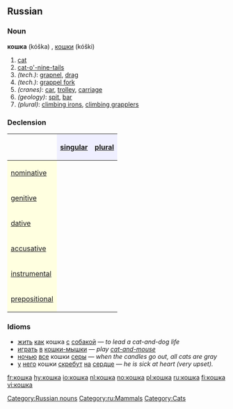 ==Russian==

===Noun===
'''кошка''' (kóška) {{f}}, [[кошки]] (kóški) {{p}}

# [[cat]]
# [[cat-o'-nine-tails]]
#''(tech.)'': [[grapnel]], [[drag]]
#''(tech.)'': [[grappel fork]]
#''(cranes)'': [[car]], [[trolley]], [[carriage]]
#''(geology)'': [[spit]], [[bar]]
#''(plural)'': [[climbing irons]], [[climbing grapplers]]

===Declension===
{| border="1" cellpadding="4" cellspacing="0"
!
! style="background-color: #EFEFFF" align="center"|[[singular]]
! style="background-color: #EFEFFF" align="center"|[[plural]]
|-
! style="background-color: #FFFFE0" align="left"|[[nominative case|nominative]]
| align="center"|{{RUchar|ко́шка}}
| align="center"|{{RUchar|ко́шки}}
|-
! style="background-color: #FFFFE0" align="left"|[[genitive case|genitive]]
| align="center"|{{RUchar|ко́шки}}
| align="center"|{{RUchar|ко́шек}}
|-
! style="background-color: #FFFFE0" align="left"|[[dative case|dative]]
| align="center"|{{RUchar|ко́шке}}
| align="center"|{{RUchar|ко́шкам}}
|-
! style="background-color: #FFFFE0" align="left"|[[accusative case|accusative]]
| align="center"|{{RUchar|ко́шку}}
| align="center"|{{RUchar|ко́шек}}
|-
! style="background-color: #FFFFE0" align="left"|[[instrumental case|instrumental]]
| align="center"|{{RUchar|ко́шкой, ко́шкою}}
| align="center"|{{RUchar|ко́шками}}
|-
! style="background-color: #FFFFE0" align="left"|[[prepositional case|prepositional]]
| align="center"|{{RUchar|о ко́шке}}
| align="center"|{{RUchar|о ко́шках}}
|}

===Idioms===
*[[жить]] [[как]] кошка [[с]] [[собака|собакой]] — ''to lead a cat-and-dog life''
*[[играть]] [[в]] [[кошки-мышки]] — ''play [[cat-and-mouse]]''
*[[ночью]] [[весь|все]] кошки [[серый|серы]] — ''when the candles go out, all cats are gray''
*[[у]] [[он|него]] кошки [[скрести|скребут]] [[на]] [[сердце]] — ''he is sick at heart (very upset).''

[[Category:Russian nouns]]
[[Category:ru:Mammals]]
[[Category:Cats]]

[[fr:кошка]]
[[hy:кошка]]
[[io:кошка]]
[[nl:кошка]]
[[no:кошка]]
[[pl:кошка]]
[[ru:кошка]]
[[fi:кошка]]
[[vi:кошка]]